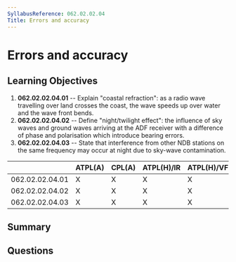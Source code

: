 ```yaml
---
SyllabusReference: 062.02.02.04
Title: Errors and accuracy
---
```


# Errors and accuracy

## Learning Objectives

1. **062.02.02.04.01** -- Explain "coastal refraction": as a radio wave travelling
   over land crosses the coast, the wave speeds up over water and the wave front
   bends.
2. **062.02.02.04.02** -- Define "night/twilight effect": the influence of sky
   waves and ground waves arriving at the ADF receiver with a difference of
   phase and polarisation which introduce bearing errors.
3. **062.02.02.04.03** -- State that interference from other NDB stations on the
   same frequency may occur at night due to sky-wave contamination.

|                 | ATPL(A) | CPL(A) | ATPL(H)/IR | ATPL(H)/VFR | CPL(H) | IR  | CBIR(A) |
| --------------- | ------- | ------ | ---------- | ----------- | ------ | --- | ------- |
| 062.02.02.04.01 | X       | X      | X          | X           | X      | X   | X       |
| 062.02.02.04.02 | X       | X      | X          | X           | X      | X   | X       |
| 062.02.02.04.03 | X       | X      | X          | X           | X      | X   | X       |

## Summary

## Questions
